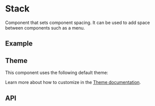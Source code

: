 
<Meta title="Docs/Components/Layout/Stack" />

# Stack
Component that sets component spacing. It can be used to add
space between components such as a menu.

## Example
<Canvas sourceState="shown" of={StackStories.Simple} />

## Theme
This component uses the following default theme:

<ThemeRender theme={darkStackTheme} />

Learn more about how to customize in the [Theme documentation](?path=/docs/docs-theme-getting-started--docs).

## API
<ArgTypes of={Stack} />
